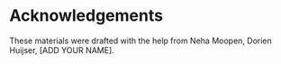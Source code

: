 # Acknowledgements {.unnumbered}

These materials were drafted with the help from Neha Moopen, Dorien Huijser,
[ADD YOUR NAME].